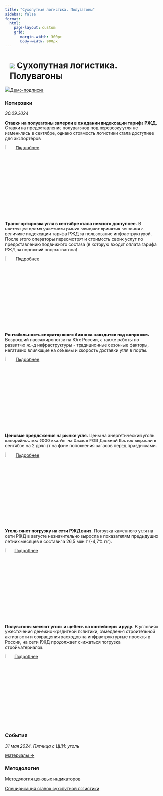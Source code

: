 ```yaml
---
title: "Сухопутная логистика. Полувагоны"
sidebar: false
format: 
  html:
    page-layout: custom
    grid:
       margin-width: 300px
       body-width: 900px
---
```


# ![](../images/icon-trolley.svg) Сухопутная логистика. Полувагоны {.my-custom-class style="margin-left:3%;"}

![](../images/icon-subscription.svg)[Демо-подписка](../demo-subscription.qmd)

::: {.grid style="margin-left:0%"}
::: {.g-col-12 .g-col-sm-12 .g-col-xs-12 .g-col-xl-6 .g-col-md-6 .g-col-lg-6}
### Котировки

*30.09.2024*

**Ставки на полувагоны замерли в ожидании индексации тарифа РЖД.** Ставки на предоставление полувагонов под перевозку угля не изменились в сентябре, однако стоимость логистики стала доступнее для экспортёров. 

![](../images/icon-locker.svg){width="6%"} [Подробнее](../demo-subscription.qmd)

**Транспортировка угля в сентябре стала немного доступнее.** В настоящее время участники рынка ожидают принятия решения о величине индексации тарифа РЖД за пользование инфраструктурой. После этого операторы пересмотрят и стоимость своих услуг по предоставлению подвижного состава (в которую входит оплата тарифа РЖД за порожний подсыл вагона). 

![](../images/icon-locker.svg){width="6%"} [Подробнее](../demo-subscription.qmd)

**Рентабельность операторского бизнеса находится под вопросом.** Возросший пассажиропоток на Юге России, а также работы по развитию ж.-д инфраструктуры - традиционные сезонные факторы, негативно влияющие на объемы и скорость доставки угля в порты. 

![](../images/icon-locker.svg){width="6%"} [Подробнее](../demo-subscription.qmd)

**Ценовые предложения на рынке угля.** Цены на энергетический уголь калорийностью 6000 ккал/кг на базисе FOB Дальний Восток выросли в сентябре на 2 долл./т на фоне пополнения запасов перед праздниками. 

![](../images/icon-locker.svg){width="6%"} [Подробнее](../demo-subscription.qmd)

**Уголь тянет погрузку на сети РЖД вниз.** Погрузка каменного угля на сети РЖД в августе незначительно выросла к показателям предыдущих летних месяцев и составила 26,5 млн т (-4,7% г/г). 

![](../images/icon-locker.svg){width="6%"}[Подробнее](../demo-subscription.qmd)

**Полувагоны меняют уголь и щебень на контейнеры и руду.** В условиях ужесточения денежно-кредитной политики, замедления строительной активности и сокращения расходов на инфраструктурные проекты в России, на сети РЖД продолжает снижаться погрузка стройматериалов. 

![](../images/icon-locker.svg){width="6%"}[Подробнее](../demo-subscription.qmd)
:::

::: {.g-col-12 .g-col-sm-12 .g-col-xs-12 .g-col-xl-6 .g-col-md-6 .g-col-lg-6}
### События

*31 мая 2024. Пятница с ЦЦИ: уголь*

[Материалы →](../events/2024-05-31-coal.qmd)
:::

::: {.g-col-12 .g-col-sm-12 .g-col-xs-12 .g-col-xl-4 .g-col-md-6 .g-col-lg-6}
### Методология

[Методология ценовых индикаторов](../methodology/methodology-benchmark-pbc.qmd)

[Спецификация ставок сухопутной логистики](../methodology/specs-logistics.qmd)
:::
:::
